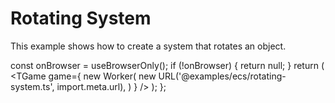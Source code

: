 # Rotating System

This example shows how to create a system that rotates an object.


  const onBrowser = useBrowserOnly();
  if (!onBrowser) {
    return null;
  }
  return (
    <TGame
      game={
        new Worker(
          new URL('@examples/ecs/rotating-system.ts', import.meta.url),
        )
      }
    />
  );
};

<Game />
